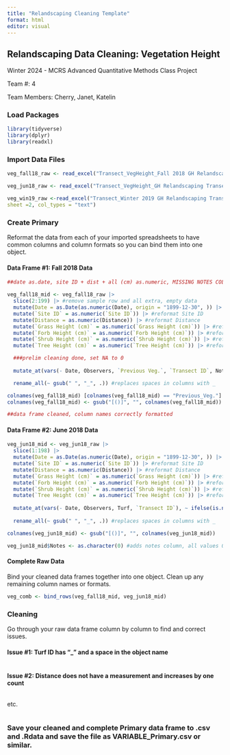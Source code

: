 ```yaml
---
title: "Relandscaping Cleaning Template"
format: html
editor: visual
---
```


## Relandscaping Data Cleaning: Vegetation Height 

Winter 2024 - MCRS Advanced Quantitative Methods Class Project

Team #: 4

Team Members: Cherry, Janet, Katelin

### Load Packages

```r
library(tidyverse)
library(dplyr)
library(readxl)
```

### Import Data Files

```r

veg_fall18_raw <- read_excel("Transect_VegHeight_Fall 2018 GH Relandscaping Transect Data.xlsx", sheet = 3, col_types = "text")

veg_jun18_raw <- read_excel("Transect_VegHeight_GH Relandscaping Transect Data_Jun2018.xlsx", sheet =3, col_types = "text")

veg_win19_raw <-read_excel("Transect_Winter 2019 GH Relandscaping Transect Data.xlsx",
sheet =2, col_types = "text")
```

### Create Primary

Reformat the data from each of your imported spreadsheets to have common columns and column formats so you can bind them into one object.

#### Data Frame #1: Fall 2018 Data

```r
##date as.date, site ID + dist + all (cm) as.numeric, MISSING NOTES COL

veg_fall18_mid <- veg_fall18_raw |>
  slice(2:199) |> #remove sample row and all extra, empty data
  mutate(Date = as.Date(as.numeric(Date), origin = "1899-12-30", )) |> #reformat date
  mutate(`Site ID` = as.numeric(`Site ID`)) |> #reformat Site ID
  mutate(Distance = as.numeric(Distance)) |> #reformat Distance
  mutate(`Grass Height (cm)` = as.numeric(`Grass Height (cm)`)) |> #reformat grass
  mutate(`Forb Height (cm)` = as.numeric(`Forb Height (cm)`)) |> #reformat forbs
  mutate(`Shrub Height (cm)` = as.numeric(`Shrub Height (cm)`)) |> #reformat shrub
  mutate(`Tree Height (cm)` = as.numeric(`Tree Height (cm)`)) |> #reformat tree

  ###prelim cleaning done, set NA to 0
  
  mutate_at(vars(- Date, Observers, `Previous Veg.`, `Transect ID`, Notes), ~ ifelse(is.na(.), 0, .)) |> # replaces NA with 0 (for some reason is including the notes column)

  rename_all(~ gsub(" ", "_", .)) #replaces spaces in columns with _

colnames(veg_fall18_mid) [colnames(veg_fall18_mid) == "Previous_Veg."]  <- "Turf"
colnames(veg_fall18_mid) <- gsub("[()]", "", colnames(veg_fall18_mid))

##data frame cleaned, column names correctly formatted
```

#### Data Frame #2: June 2018 Data

```r
veg_jun18_mid <- veg_jun18_raw |>
  slice(1:198) |>
  mutate(Date = as.Date(as.numeric(Date), origin = "1899-12-30", )) |> #reformat date
  mutate(`Site ID` = as.numeric(`Site ID`)) |> #reformat Site ID
  mutate(Distance = as.numeric(Distance)) |> #reformat Distance
  mutate(`Grass Height (cm)` = as.numeric(`Grass Height (cm)`)) |> #reformat grass
  mutate(`Forb Height (cm)` = as.numeric(`Forb Height (cm)`)) |> #reformat forbs
  mutate(`Shrub Height (cm)` = as.numeric(`Shrub Height (cm)`)) |> #reformat shrub
  mutate(`Tree Height (cm)` = as.numeric(`Tree Height (cm)`)) |> #reformat tree
  
  mutate_at(vars(- Date, Observers, Turf, `Transect ID`), ~ ifelse(is.na(.), 0, .)) |> # replaces NA with 0 (for some reason is including the notes column)
  
  rename_all(~ gsub(" ", "_", .)) #replaces spaces in columns with _

colnames(veg_jun18_mid) <- gsub("[()]", "", colnames(veg_jun18_mid))

veg_jun18_mid$Notes <- as.character(0) #adds notes column, all values 0

```

#### Complete Raw Data

Bind your cleaned data frames together into one object. Clean up any remaining column names or formats.

```r
veg_comb <- bind_rows(veg_fall18_mid, veg_jun18_mid)
```

### Cleaning

Go through your raw data frame column by column to find and correct issues.

#### Issue #1: Turf ID has "\_" and a space in the object name

```r

```

#### Issue #2: Distance does not have a measurement and increases by one count

```r

```

etc.

```r

```

### Save your cleaned and complete Primary data frame to .csv and .Rdata and save the file as VARIABLE_Primary.csv or similar.

```r

```
